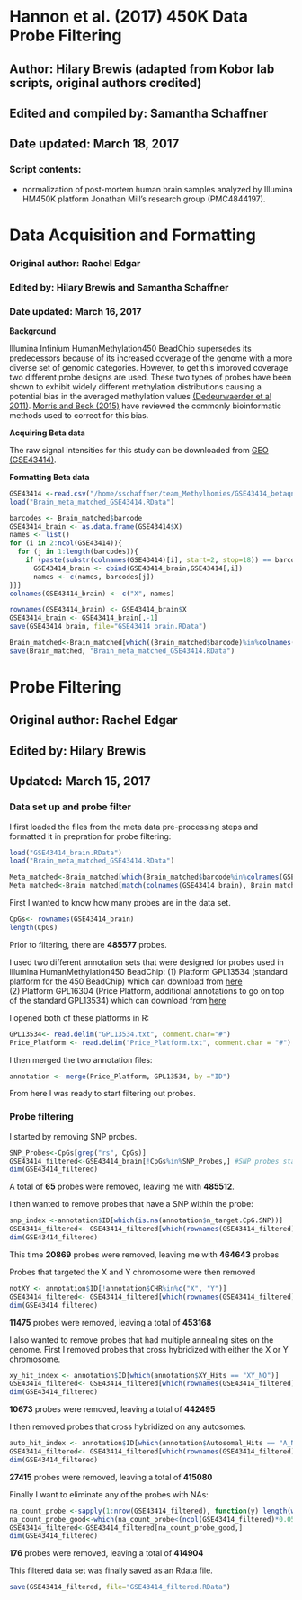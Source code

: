 Hannon et al. (2017) 450K Data Probe Filtering
========================================================
## Author: Hilary Brewis (adapted from Kobor lab scripts, original authors credited)
## Edited and compiled by: Samantha Schaffner
## Date updated: March 18, 2017
  
### Script contents:
  - normalization of post-mortem human brain samples analyzed by Illumina HM450K platform Jonathan Mill's research group (PMC4844197). 
  
Data Acquisition and Formatting
=======================================

### Original author: Rachel Edgar
### Edited by: Hilary Brewis and Samantha Schaffner
### Date updated: March 16, 2017

**Background**

Illumina Infinium HumanMethylation450 BeadChip supersedes its predecessors because of its increased coverage of the genome with a more diverse set of genomic categories. However, to get this improved coverage two different probe designs are used. These two types of probes have been shown to exhibit widely different methylation distributions causing a potential bias in the averaged methylation values [(Dedeurwaerder et al 2011)](https://www.ncbi.nlm.nih.gov/pubmed/22126295/). 
[Morris and Beck (2015)](https://www.ncbi.nlm.nih.gov/pubmed/25233806) have reviewed the commonly bioinformatic methods used to correct for this bias.  

**Acquiring Beta data**

The raw signal intensities for this study can be downloaded from [GEO (GSE43414)](https://www.ncbi.nlm.nih.gov/geo/query/acc.cgi?acc=GSE43414).

**Formatting Beta data**
```r

GSE43414 <-read.csv("/home/sschaffner/team_Methylhomies/GSE43414_betaqn_geo_all_cohorts.csv")
load("Brain_meta_matched_GSE43414.RData")

barcodes <- Brain_matched$barcode
GSE43414_brain <- as.data.frame(GSE43414$X)
names <- list()
for (i in 2:ncol(GSE43414)){
  for (j in 1:length(barcodes)){
    if (paste(substr(colnames(GSE43414)[i], start=2, stop=18)) == barcodes[j]){
      GSE43414_brain <- cbind(GSE43414_brain,GSE43414[,i])
      names <- c(names, barcodes[j])
}}}
colnames(GSE43414_brain) <- c("X", names)

rownames(GSE43414_brain) <- GSE43414_brain$X
GSE43414_brain <- GSE43414_brain[,-1]
save(GSE43414_brain, file="GSE43414_brain.RData")

Brain_matched<-Brain_matched[which((Brain_matched$barcode)%in%colnames(GSE43414_filtered)),]
save(Brain_matched, "Brain_meta_matched_GSE43414.RData")
```
   

Probe Filtering
======================

## Original author: Rachel Edgar
## Edited by: Hilary Brewis
## Updated: March 15, 2017

### Data set up and probe filter

I first loaded the files from the meta data pre-processing steps and formatted it in prepration for probe filtering:
```r
load("GSE43414_brain.RData")
load("Brain_meta_matched_GSE43414.RData")
```

```r
Meta_matched<-Brain_matched[which(Brain_matched$barcode%in%colnames(GSE43414_brain)),]
Meta_matched<-Brain_matched[match(colnames(GSE43414_brain), Brain_matched$barcode),]
```

First I wanted to know how many probes are in the data set.
```r
CpGs<- rownames(GSE43414_brain)
length(CpGs)
```
Prior to filtering, there are **485577** probes.

I used two different annotation sets that were designed for probes used in Illumina HumanMethylation450 BeadChip:
(1) Platform GPL13534 (standard platform for the 450 BeadChip) which can download from [here](https://www.ncbi.nlm.nih.gov/geo/query/acc.cgi?acc=GPL13534)  
(2) Platform GPL16304 (Price Platform, additional annotations to go on top of the standard GPL13534) which can download from [here](https://www.ncbi.nlm.nih.gov/geo/query/acc.cgi?acc=GPL16304)

I opened both of these platforms in R:
```r
GPL13534<- read.delim("GPL13534.txt", comment.char="#")
Price_Platform <- read.delim("Price_Platform.txt", comment.char = "#")
```

I then merged the two annotation files:
```r
annotation <- merge(Price_Platform, GPL13534, by ="ID")
```
From here I was ready to start filtering out probes. 

### Probe filtering

I started by removing SNP probes.
```r
SNP_Probes<-CpGs[grep("rs", CpGs)]
GSE43414_filtered<-GSE43414_brain[!CpGs%in%SNP_Probes,] #SNP probes start with rs instead of cg  
dim(GSE43414_filtered) 
```
A total of **65** probes were removed, leaving me with **485512**.

I then wanted to remove probes that have a SNP within the probe:
```r
snp_index <-annotation$ID[which(is.na(annotation$n_target.CpG.SNP))]
GSE43414_filtered<- GSE43414_filtered[which(rownames(GSE43414_filtered)%in%snp_index), ]
dim(GSE43414_filtered)
```
This time **20869** probes were removed, leaving me with **464643** probes

Probes that targeted the X and Y chromosome were then removed
```r
notXY <- annotation$ID[!annotation$CHR%in%c("X", "Y")]
GSE43414_filtered<- GSE43414_filtered[which(rownames(GSE43414_filtered)%in%notXY), ]
dim(GSE43414_filtered) 
```
**11475** probes were removed, leaving a total of **453168**

I also wanted to remove probes that had multiple annealing sites on the genome. First I removed probes that cross hybridized with either the X or Y chromosome.
```r
xy_hit_index <- annotation$ID[which(annotation$XY_Hits == "XY_NO")]
GSE43414_filtered<- GSE43414_filtered[which(rownames(GSE43414_filtered)%in%xy_hit_index), ]
dim(GSE43414_filtered)
```
**10673** probes were removed, leaving a total of **442495**

I then removed probes that cross hybridized on any autosomes.
```r
auto_hit_index <- annotation$ID[which(annotation$Autosomal_Hits == "A_NO")]
GSE43414_filtered<- GSE43414_filtered[which(rownames(GSE43414_filtered)%in%auto_hit_index), ]
dim(GSE43414_filtered)
```
**27415** probes were removed, leaving a total of **415080**

Finally I want to eliminate any of the probes with NAs:
```r
na_count_probe <-sapply(1:nrow(GSE43414_filtered), function(y) length(which(is.na(GSE43414_filtered[y,]))))
na_count_probe_good<-which(na_count_probe<(ncol(GSE43414_filtered)*0.05))
GSE43414_filtered<-GSE43414_filtered[na_count_probe_good,]
dim(GSE43414_filtered)
```
**176** probes were removed, leaving a total of **414904**

This filtered data set was finally saved as an Rdata file.
```r
save(GSE43414_filtered, file="GSE43414_filtered.RData")
```
